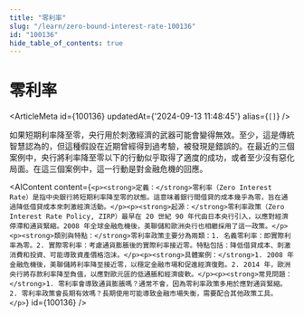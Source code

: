 ```yaml
---
title: "零利率"
slug: "/learn/zero-bound-interest-rate-100136"
id: "100136"
hide_table_of_contents: true
---
```



# 零利率

<ArticleMeta id={100136} updatedAt={'2024-09-13 11:48:45'} alias={`[]`} />
<div className='border-solid border-b border-t-0 my-4 border-[var(--ifm-color-gray-300)]' />

如果短期利率降至零，央行用於刺激經濟的武器可能會變得無效。至少，這是傳統智慧認為的，但這種假設在近期曾經得到過考驗，被發現是錯誤的。在最近的三個案例中，央行將利率降至零以下的行動似乎取得了適度的成功，或者至少沒有惡化局面。在這三個案例中，這一行動是對金融危機的回應。

<AIContent content={`<p><strong>定義：</strong>零利率（Zero Interest Rate）是指中央銀行將短期利率降至零的狀態。這意味着銀行間借貸的成本幾乎為零，旨在通過降低借貸成本來刺激經濟活動。</p><p><strong>起源：</strong>零利率政策（Zero Interest Rate Policy, ZIRP）最早在 20 世紀 90 年代由日本央行引入，以應對經濟停滯和通貨緊縮。2008 年全球金融危機後，美聯儲和歐洲央行也相繼採用了這一政策。</p><p><strong>類別與特點：</strong>零利率政策主要分為兩類：1. 名義零利率：即實際利率為零。2. 實際零利率：考慮通貨膨脹後的實際利率接近零。特點包括：降低借貸成本、刺激消費和投資、可能導致資產價格泡沫。</p><p><strong>具體案例：</strong>1. 2008 年金融危機後，美聯儲將利率降至接近零，以穩定金融市場和促進經濟復甦。2. 2014 年，歐洲央行將存款利率降至負值，以應對歐元區的低通脹和經濟疲軟。</p><p><strong>常見問題：</strong>1. 零利率會導致通貨膨脹嗎？通常不會，因為零利率政策多用於應對通貨緊縮。2. 零利率政策會長期有效嗎？長期使用可能導致金融市場失衡，需要配合其他政策工具。</p>`} id={100136} />

